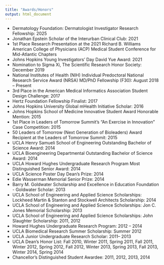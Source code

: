 ```yaml
---
title: "Awards/Honors"
output: html_document
---
```

* Dermatology Foundation: Dermatologist Investigator Research Fellowship: 2025
* Jonathan Epstein Scholar of the Interurban Clinical Club: 2021
* 1st Place Research Presentation at the 2021 Richard B. Williams American College of Physicians (ACP) Medical Student Conference for Mid-Atlantic Chapters
* Johns Hopkins Young Investigators’ Day David Yue Award: 2021
*	Nomination to Sigma Xi, The Scientific Research Honor Society: December 2019
*	National Institutes of Health (NIH) Individual Predoctoral National Research Service Award (NRSA) MD/PhD Fellowship (F30): August 2018 – Present
*	3rd Place in the American Medical Informatics Association Student Design Challenge: 2017
*	Hertz Foundation Fellowship Finalist: 2017
*	Johns Hopkins University Global mHealth Initiative Scholar: 2016
*	Johns Hopkins School of Medicine Innovative Student Award Honorable Mention: 2015
*	1st Place in Leaders of Tomorrow Summit’s “An Exercise in Innovation” Case Competition: 2015
*	50 Leaders of Tomorrow (Next Generation of Bioleaders) Award Recipient at the Leaders of Tomorrow Summit: 2015
*	UCLA Henry Samueli School of Engineering Outstanding Bachelor of Science Award: 2014
*	UCLA Bioengineering Departmental Outstanding Bachelor of Science Award: 2014
*	UCLA Howard Hughes Undergraduate Research Program Most Distinguished Senior Award: 2014
*	UCLA Science Poster Day Dean’s Prize: 2014
*	Edie Wasserman Memorial Senior Prize: 2014
*	Barry M. Goldwater Scholarship and Excellence in Education Foundation - Goldwater Scholar: 2013
*	UCLA School of Engineering and Applied Science Scholarships: Lockheed Martin & Stanton and Stockwell Architects Scholarship: 2014
*	UCLA School of Engineering and Applied Science Scholarships: Jon C. Jones Memorial Scholarship: 2013
*	UCLA School of Engineering and Applied Science Scholarships: John Slaughter Scholarship: 2011, 2012
*	Howard Hughes Undergraduate Research Program: 2012 – 2014
*	UCLA Biomedical Research Summer Scholarship: Summer 2012
*	UCLA Junior Undergraduate Research Scholar: 2011– 2013
*	UCLA Dean’s Honor List: Fall 2010, Winter 2011, Spring 2011, Fall 2011, Winter 2012, Spring 2012, Fall 2012, Winter 2013, Spring 2013, Fall 2013, Winter 2014, Spring 2014
*	Chancellor's Distinguished Student Awardee: 2011, 2012, 2013, 2014
